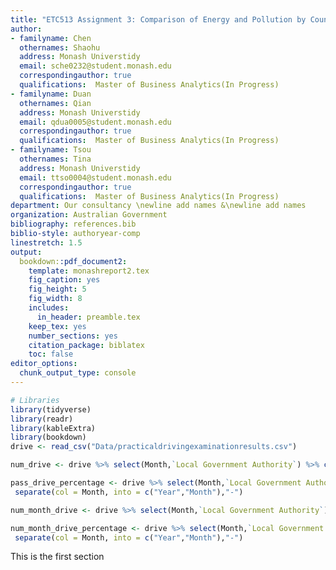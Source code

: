 ```yaml
---
title: "ETC513 Assignment 3: Comparison of Energy and Pollution by Country"
author:
- familyname: Chen
  othernames: Shaohu
  address: Monash Universtidy
  email: sche0232@student.monash.edu
  correspondingauthor: true
  qualifications:  Master of Business Analytics(In Progress)
- familyname: Duan
  othernames: Qian
  address: Monash Universtidy
  email: qdua0005@student.monash.edu
  correspondingauthor: true
  qualifications:  Master of Business Analytics(In Progress)
- familyname: Tsou
  othernames: Tina
  address: Monash Universtidy
  email: ttso0004@student.monash.edu
  correspondingauthor: true
  qualifications:  Master of Business Analytics(In Progress)
department: Our consultancy \newline add names &\newline add names
organization: Australian Government 
bibliography: references.bib
biblio-style: authoryear-comp
linestretch: 1.5
output:
  bookdown::pdf_document2:
    template: monashreport2.tex
    fig_caption: yes
    fig_height: 5
    fig_width: 8
    includes:
      in_header: preamble.tex
    keep_tex: yes
    number_sections: yes
    citation_package: biblatex
    toc: false
editor_options: 
  chunk_output_type: console
---
```


```r
# Libraries
library(tidyverse)
library(readr)
library(kableExtra)
library(bookdown)
drive <- read_csv("Data/practicaldrivingexaminationresults.csv")
```

\section*{Introduction}




\section*{Step 1}

```r
num_drive <- drive %>% select(Month,`Local Government Authority`) %>% count(Month,`Local Government Authority`)%>% arrange(desc(Month)) 

pass_drive_percentage <- drive %>% select(Month,`Local Government Authority`,`Exam Result`) %>% count(Month,`Local Government Authority`,`Exam Result`) %>% arrange(desc(Month)) %>% rename(num = n) %>% right_join(num_drive) %>% mutate(percentage = num/n) %>% filter(`Exam Result` == 'PASS') %>% rename(pass_num = num, tatal_num = n) %>% select(-`Exam Result`) %>%
 separate(col = Month, into = c("Year","Month"),"-")
```

```r
num_month_drive <- drive %>% select(Month,`Local Government Authority`) %>% count(Month)

num_month_drive_percentage <- drive %>% select(Month,`Local Government Authority`,`Exam Result`) %>% count(Month,`Exam Result`)%>% arrange(desc(Month)) %>% rename(num = n) %>% right_join(num_month_drive)%>% mutate(month_percentage = num/n) %>% filter(`Exam Result` == 'PASS') %>% rename(pass_num = num, tatal_num = n) %>% select(-`Exam Result`) %>%
 separate(col = Month, into = c("Year","Month"),"-")
```



This is the first section



\section*{Step 2}


\section*{Step 3}

